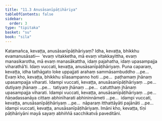 ```yaml
---
title: "11.3 Anusāsanīpāṭihāriya"
tableOfContents: false
sidebar:
  order: 3
type: "tipitaka"
basket: "su"
book: "sila"
---
```



<DynamicBreadcrumb />

<Division number="486" book="sila">

<Paragraph number="840" book="sila">
Katamañca, kevaṭṭa, anusāsanīpāṭihāriyaṃ? Idha, kevaṭṭa, bhikkhu evamanusāsati—  ‘evaṃ vitakketha, mā evaṃ vitakkayittha, evaṃ manasikarotha, mā evaṃ manasākattha, idaṃ pajahatha, idaṃ upasampajja viharathā’ti. Idaṃ vuccati, kevaṭṭa, anusāsanīpāṭihāriyaṃ.
</Paragraph>

<Paragraph number="841" book="sila">
Puna caparaṃ, kevaṭṭa, idha tathāgato loke uppajjati arahaṃ sammāsambuddho …pe…  Evaṃ kho, kevaṭṭa, bhikkhu sīlasampanno hoti …pe…  paṭhamaṃ jhānaṃ upasampajja viharati. Idampi vuccati, kevaṭṭa, anusāsanīpāṭihāriyaṃ …pe…  dutiyaṃ jhānaṃ …pe…  tatiyaṃ jhānaṃ …pe…  catutthaṃ jhānaṃ upasampajja viharati. Idampi vuccati, kevaṭṭa, anusāsanīpāṭihāriyaṃ …pe…  ñāṇadassanāya cittaṃ abhinīharati abhininnāmeti …pe…  idampi vuccati, kevaṭṭa, anusāsanīpāṭihāriyaṃ …pe…  nāparaṃ itthattāyāti pajānāti …pe…  idampi vuccati, kevaṭṭa, anusāsanīpāṭihāriyaṃ.
</Paragraph>

<Paragraph number="842" book="sila">
Imāni kho, kevaṭṭa, tīṇi pāṭihāriyāni mayā sayaṃ abhiññā sacchikatvā paveditāni.
</Paragraph>
</Division>